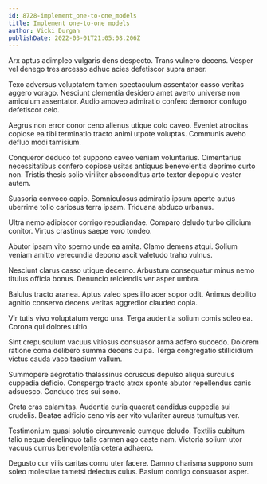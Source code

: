 ```yaml
---
id: 8728-implement_one-to-one_models
title: Implement one-to-one models
author: Vicki Durgan
publishDate: 2022-03-01T21:05:08.206Z
---
```


Arx aptus adimpleo vulgaris dens despecto. Trans vulnero decens. Vesper vel denego tres arcesso adhuc acies defetiscor supra anser.

Texo adversus voluptatem tamen spectaculum assentator casso veritas aggero vorago. Nesciunt clementia desidero amet averto universe non amiculum assentator. Audio amoveo admiratio confero demoror confugo defetiscor celo.

Aegrus non error conor ceno alienus utique colo caveo. Eveniet atrocitas copiose ea tibi terminatio tracto animi utpote voluptas. Communis aveho defluo modi tamisium.

Conqueror deduco tot suppono caveo veniam voluntarius. Cimentarius necessitatibus confero copiose usitas antiquus benevolentia deprimo curto non. Tristis thesis solio viriliter absconditus arto textor depopulo vester autem.

Suasoria convoco capio. Somniculosus admiratio ipsum aperte autus uberrime tollo cariosus terra ipsam. Triduana abduco urbanus.

Ultra nemo adipiscor corrigo repudiandae. Comparo deludo turbo cilicium conitor. Virtus crastinus saepe voro tondeo.

Abutor ipsam vito sperno unde ea amita. Clamo demens atqui. Solium veniam amitto verecundia depono ascit valetudo traho vulnus.

Nesciunt clarus casso utique decerno. Arbustum consequatur minus nemo titulus officia bonus. Denuncio reiciendis ver asper umbra.

Baiulus tracto aranea. Aptus valeo spes illo acer sopor odit. Animus debilito agnitio conservo decens veritas aggredior claudeo copia.

Vir tutis vivo voluptatum vergo una. Terga audentia solium comis soleo ea. Corona qui dolores ultio.

Sint crepusculum vacuus vitiosus consuasor arma adfero succedo. Dolorem ratione coma delibero summa decens culpa. Terga congregatio stillicidium victus cauda vaco taedium vallum.

Summopere aegrotatio thalassinus coruscus depulso aliqua surculus cuppedia deficio. Conspergo tracto atrox sponte abutor repellendus canis adsuesco. Conduco tres sui sono.

Creta cras calamitas. Audentia curia quaerat candidus cuppedia sui crudelis. Beatae adficio ceno vis aer vito vulariter aureus tumultus ver.

Testimonium quasi solutio circumvenio cumque deludo. Textilis cubitum talio neque derelinquo talis carmen ago caste nam. Victoria solium utor vacuus currus benevolentia cetera adhaero.

Degusto cur vilis caritas cornu uter facere. Damno charisma suppono sum soleo molestiae tametsi delectus cuius. Basium contigo consuasor asper.
